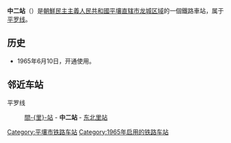 {{unreferenced|time=2015-01-27T05:31:36+00:00}}
{{朝鮮半島車站資訊
|公司色 = blue
|文字色 = 
|站名 = 中二站
|圖片 = 
|pxl = 
|圖片說明 =
|前一站 = [[间里站|间里]]
|前一站距離 = 8.2
|後一站距離 = 7.1
|後一站 = [[东北里站|东北里]]
|所屬路線 = [[平罗线|平罗线]]
|距離 = 27.3
|起點站 = [[平壤站|平壤]]
|諺文 = 중이역
|朝鮮漢字 = 中二驛
|文觀部式 = Jung-i-yeok
|馬-賴式 = Chung'i-yŏk
|副站名 = 
|車站編號 = 
|停站路線數 = 
|所屬公司 = [[朝鮮民主主義人民共和國鐵道省|朝鮮民主主義人民共和國鐵道省]]
|所在地 =[[平壤直辖市|平壤直辖市]][[龙城区域|龙城区域]]
|車站構造 = 地面车站
|月台配置 = 
|啟用年月日 =1965年6月10日
|廢站年月日 = 
|上下車人次 = 
|統計年度 = 
|轉車 = 
|備註 = 
|全寬備註 = 
}}

'''中二站'''（{{kor|諺=중이역|漢=中二驛|羅=Chung'i yŏk|f=y}}）是[[朝鮮民主主義人民共和國|朝鮮民主主義人民共和國]][[平壤直辖市|平壤直辖市]][[龙城区域|龙城区域]]的一個鐵路車站，属于[[平罗线|平罗线]]。

==历史==
*1965年6月10日，开通使用。

==邻近车站==
平罗线
:[[间里站|間-{里}-站]] - '''中二站''' - [[东北里站|东北里站]]

{{朝鲜铁路小作品}}

{{平罗线}}

[[Category:平壤市铁路车站|Category:平壤市铁路车站]]
[[Category:1965年启用的铁路车站|Category:1965年启用的铁路车站]]
